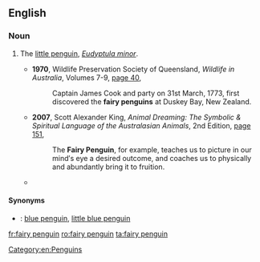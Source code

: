 ==English==

===Noun===
{{en-noun}}

# {{lb|en|Australia}} The [[little penguin]], ''[[Eudyptula minor]]''.
#* '''1970''', Wildlife Preservation Society of Queensland, ''Wildlife in Australia'', Volumes 7-9, [http://books.google.com.au/books?id=KgBVAAAAMAAJ&q=%22fairy+penguin%22|%22fairy+penguins%22+-intitle:%22%22+-inauthor:%22%22&dq=%22fairy+penguin%22|%22fairy+penguins%22+-intitle:%22%22+-inauthor:%22%22&hl=en&sa=X&ei=w2ZNT9rPKO6ZiQffwrRt&redir_esc=y page 40],
#*: Captain James Cook and party on 31st March, 1773, first discovered the '''fairy penguins''' at Duskey Bay, New Zealand.
#* '''2007''', Scott Alexander King, ''Animal Dreaming: The Symbolic & Spiritual Language of the Australasian Animals'', 2nd Edition, [http://books.google.com.au/books?id=4JBjb0I7QLcC&pg=PA151&dq=%22fairy+penguin%22|%22fairy+penguins%22+-intitle:%22%22+-inauthor:%22%22&hl=en&sa=X&ei=fGRNT6muFsShiAeHsOFq&redir_esc=y#v=onepage&q=%22fairy%20penguin%22|%22fairy%20penguins%22%20-intitle%3A%22%22%20-inauthor%3A%22%22&f=false page 151],
#*: The '''Fairy Penguin''', for example, teaches us to picture in our mind′s eye a desired outcome, and coaches us to physically and abundantly bring it to fruition.
#* {{quote-text|year=2011|author=Ute Wegmann|title=Wild Whiskers and Tender Tales: Close Encounters with Australian Wildlife Rescue and Conservation|page=60|url=http://books.google.com.au/books?id=NOOgtxbBXtsC&pg=PA60&dq=%22fairy+penguin%22%7C%22fairy+penguins%22+-intitle:%22%22+-inauthor:%22%22&hl=en&sa=X&ei=oGJNT7m9MofBiQfu6clW&redir_esc=y#v=onepage&q=%22fairy%20penguin%22%7C%22fairy%20penguins%22%20-intitle%3A%22%22%20-inauthor%3A%22%22&f=false|passage=‘Bluey’ is a '''fairy penguin''' (more widely known as ‘little penguins’). Bluey is one of the 70000 who make their home on Phillip Island, near Melbourne.}}

====Synonyms====
* {{qualifier|New Zealand}}: [[blue penguin]], [[little blue penguin]]

[[Category:en:Penguins]]

[[fr:fairy penguin]]
[[ro:fairy penguin]]
[[ta:fairy penguin]]